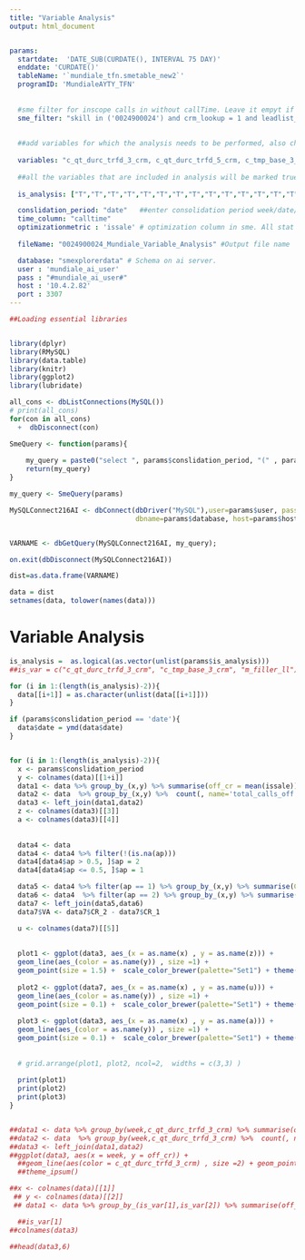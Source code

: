 ---
title: "Variable Analysis"
output: html_document


params:
  startdate:  'DATE_SUB(CURDATE(), INTERVAL 75 DAY)'                             ##start date for report, interval can be changed if needed
  enddate: 'CURDATE()'                                                           ##end date
  tableName: '`mundiale_tfn.smetable_new2`'                                      ##table name
  programID: 'MundialeAYTY_TFN'                                                  ##programID
  
  
  #sme filter for inscope calls in without callTime. Leave it empyt if there isn't any
  sme_filter: "skill in ('0024900024') and crm_lookup = 1 and leadlist_lookup = 1 and c_offer_type_CRM = 'PRE_CTRL' and skill is not null and on_off = 0 and skill <> 'NA' and tipo_de_ligacao = 'Preditivo' and nconnects_oth2 <> 'NA' and isrelevant = 1 and isweekday = 1"
               
  
  ##add variables for which the analysis needs to be performed, also change is_analysis parameter accordingly             
  
  variables: "c_qt_durc_trfd_3_crm, c_qt_durc_trfd_5_crm, c_tmp_base_3_crm, c_tmp_base_5_crm, case when c_qt_durc_trfd_3_crm in (0,1) then 1 else 0 end qt_3_bin_1,                     case when c_qt_durc_trfd_3_crm in (1,2) then 1 else c_qt_durc_trfd_3_crm  end qt_3_bin_2, case when  c_tmp_base_3_crm in (2,3) then 2 else 1 end tmp_3_bin,               m_filler_ll, case when C_TMP_BASE_CRM between 1 and 250 then 1 else 5 end tmp_bin, case when C_TECNOLOGIA_RESUMO_CRM in ('2G','3G') then 1 else 2 end tech_bin,     case when C_QT_DURC_TRFD_crm in (0,1) then 1 else 2 end qt_cust, Case when (C_Age_CRM) <= '38' then 1 when (C_Age_CRM) > '38' then 2 end dark_variable_1,                 case when M_REGIONAL_LL in ('RJ_ES') then 1 when M_REGIONAL_LL in  ('MG','PR_SC') then 2 when M_REGIONAL_LL in ('CO','SP','N','BA_SE')  then 3 when                       M_REGIONAL_LL in ('NE','RS') then 4 else 0 end m_regional_ll_bin, case when C_sexo_crm= '-3' then 1 else 0 end sex_b,                                                     case when cast(nconnectsrollup_oth3 as signed) <= 20 then cast(nconnectsrollup_oth3 as signed) when cast(nconnectsrollup_oth3 as signed) > 50 then 51 else                ceiling(( cast(nconnectsrollup_oth3 as signed)/5)) * 5 end nconnectsrollup_bin,                                                                                           case when nconnectsrollup_oth3 between 1 and 10 then 1  else 2 end nc_b, M_FIELD_2_LL, m_oferta_ll, m_freshbau,(case when C_QT_DURC_TRFD_crm in (0,1) then 1 else 2 end) /(case when  c_tmp_base_3_crm in (2,3) then 2 else 1 end) cust_qt_tmp, on_off,agentpercentile AP," 
  
  ##all the variables that are included in analysis will be marked true, position matters.
  
  is_analysis: ["T","T","T","T","T","T","T","T","T","T","T","T","T","T","T","T","T","T","T","T","F","F"] 

  conslidation_period: "date"   ##enter consolidation period week/date/month etc.
  time_column: "calltime" 
  optimizationmetric : 'issale' # optimization column in sme. All stat are calculated on this.
  
  fileName: "0024900024_Mundiale_Variable_Analysis" #Output file name 

  database: "smexplorerdata" # Schema on ai server.
  user : 'mundiale_ai_user'
  pass : "#mundiale_ai_user#"
  host : '10.4.2.82'
  port : 3307
---


```{r packages1, include=FALSE , warning=FALSE , message=FALSE}
##Loading essential libraries


library(dplyr)
library(RMySQL)
library(data.table)
library(knitr)
library(ggplot2)
library(lubridate)


```


```{r disconnect connections1, include=FALSE , warning=FALSE , message=FALSE}
all_cons <- dbListConnections(MySQL())
# print(all_cons)
for(con in all_cons)
  +  dbDisconnect(con)
```


```{r SmeQuery1 , include=FALSE , echo=FALSE , warning=FALSE , message=FALSE}

SmeQuery <- function(params){
    
    my_query = paste0("select ", params$conslidation_period, "(" , params$time_column, ") as ", params$conslidation_period, ", " , params$variables, params$optimizationmetric, " from "                                ,params$tableName, " where ",  params$sme_filter, " and ", params$time_column, " between " ,params$startdate, " and " , params$enddate)
    return(my_query)
}
```




```{r get_data1 , include=FALSE, echo=FALSE  , warning=FALSE , message=FALSE}

my_query <- SmeQuery(params)

MySQLConnect216AI <- dbConnect(dbDriver("MySQL"),user=params$user, password=params$pass,
                               dbname=params$database, host=params$host, port = params$port)


VARNAME <- dbGetQuery(MySQLConnect216AI, my_query); 

on.exit(dbDisconnect(MySQLConnect216AI))

dist=as.data.frame(VARNAME)

data = dist
setnames(data, tolower(names(data)))

```

# Variable Analysis
``` {r visualization1, echo = FALSE ,  message=FALSE , warning=FALSE}

is_analysis =  as.logical(as.vector(unlist(params$is_analysis))) 
##is_var = c("c_qt_durc_trfd_3_crm", "c_tmp_base_3_crm", "m_filler_ll")

for (i in 1:(length(is_analysis)-2)){
  data[[i+1]] = as.character(unlist(data[[i+1]]))
}

if (params$conslidation_period == 'date'){
  data$date = ymd(data$date)
}


for (i in 1:(length(is_analysis)-2)){
  x <- params$conslidation_period
  y <- colnames(data)[[1+i]]
  data1 <- data %>% group_by_(x,y) %>% summarise(off_cr = mean(issale))
  data2 <- data  %>% group_by_(x,y) %>%  count(, name='total_calls_off')
  data3 <- left_join(data1,data2)
  z <- colnames(data3)[[3]]
  a <- colnames(data3)[[4]]
  
  
  data4 <- data
  data4 <- data4 %>% filter(!(is.na(ap)))
  data4[data4$ap > 0.5, ]$ap = 2
  data4[data4$ap <= 0.5, ]$ap = 1

  data5 <- data4 %>% filter(ap == 1) %>% group_by_(x,y) %>% summarise(CR_1 = mean(issale))
  data6 <- data4  %>% filter(ap == 2) %>% group_by_(x,y) %>% summarise(CR_2 = mean(issale))
  data7 <- left_join(data5,data6)
  data7$VA <- data7$CR_2 - data7$CR_1

  u <- colnames(data7)[[5]]
  
  
  plot1 <- ggplot(data3, aes_(x = as.name(x) , y = as.name(z))) + 
  geom_line(aes_(color = as.name(y)) , size =1) +
  geom_point(size = 1.5) +  scale_color_brewer(palette="Set1") + theme(legend.position="top")
  
  plot2 <- ggplot(data7, aes_(x = as.name(x) , y = as.name(u))) +
  geom_line(aes_(color = as.name(y)) , size =1) +
  geom_point(size = 0.1) +  scale_color_brewer(palette="Set1") + theme(legend.position="top")
  
  plot3 <- ggplot(data3, aes_(x = as.name(x) , y = as.name(a))) + 
  geom_line(aes_(color = as.name(y)) , size =1) +
  geom_point(size = 0.1) +  scale_color_brewer(palette="Set1") + theme(legend.position="top")
  
   
  # grid.arrange(plot1, plot2, ncol=2,  widths = c(3,3) )
  
  print(plot1)
  print(plot2)
  print(plot3)
}


##data1 <- data %>% group_by(week,c_qt_durc_trfd_3_crm) %>% summarise(off_cr = mean(issale)) 
##data2 <- data  %>% group_by(week,c_qt_durc_trfd_3_crm) %>%  count(, name='total_calls')
##data3 <- left_join(data1,data2)
##ggplot(data3, aes(x = week, y = off_cr)) + 
  ##geom_line(aes(color = c_qt_durc_trfd_3_crm) , size =2) + geom_point(size = 3) +  scale_color_brewer(palette="Set1")
  ##theme_ipsum()

##x <- colnames(data)[[1]]
 ## y <- colnames(data)[[2]]
 ## data1 <- data %>% group_by_(is_var[1],is_var[2]) %>% summarise(off_cr = mean(issale))

  ##is_var[1]
##colnames(data3)

##head(data3,6)



 
```